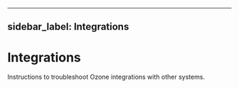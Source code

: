 
---
sidebar_label: Integrations
---

# Integrations


Instructions to troubleshoot Ozone integrations with other systems.

<DocCardList/>
